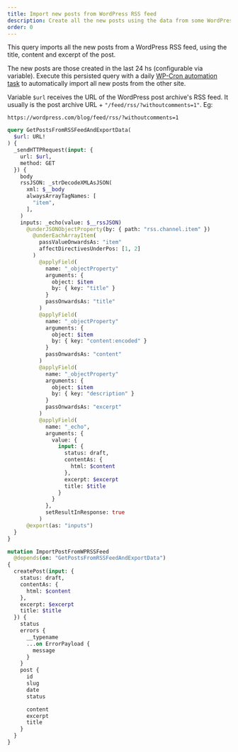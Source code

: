 ```yaml
---
title: Import new posts from WordPress RSS feed
description: Create all the new posts using the data from some WordPress RSS feed
order: 0
---
```


This query imports all the new posts from a WordPress RSS feed, using the title, content and excerpt of the post.

The new posts are those created in the last 24 hs (configurable via variable). Execute this persisted query with a daily [WP-Cron automation task](/extensions-reference/automation#wp-cron) to automatically import all new posts from the other site.

Variable `$url` receives the URL of the WordPress post archive's RSS feed. It usually is the post archive URL + `"/feed/rss/?withoutcomments=1"`. Eg:

```apacheconf
https://wordpress.com/blog/feed/rss/?withoutcomments=1
```

```graphql
query GetPostsFromRSSFeedAndExportData(
  $url: URL!
) {
  _sendHTTPRequest(input: {
    url: $url,
    method: GET
  }) {
    body
    rssJSON: _strDecodeXMLAsJSON(
      xml: $__body
      alwaysArrayTagNames: [
        "item",
      ],
    )
    inputs: _echo(value: $__rssJSON)
      @underJSONObjectProperty(by: { path: "rss.channel.item" })
        @underEachArrayItem(
          passValueOnwardsAs: "item"
          affectDirectivesUnderPos: [1, 2]
        )
          @applyField(
            name: "_objectProperty"
            arguments: {
              object: $item
              by: { key: "title" }
            }
            passOnwardsAs: "title"
          )
          @applyField(
            name: "_objectProperty"
            arguments: {
              object: $item
              by: { key: "content:encoded" }
            }
            passOnwardsAs: "content"
          )
          @applyField(
            name: "_objectProperty"
            arguments: {
              object: $item
              by: { key: "description" }
            }
            passOnwardsAs: "excerpt"
          )
          @applyField(
            name: "_echo",
            arguments: {
              value: {
                input: {
                  status: draft,
                  contentAs: {
                    html: $content
                  },
                  excerpt: $excerpt
                  title: $title
                }
              }
            },
            setResultInResponse: true
          )
      @export(as: "inputs")
  }
}

mutation ImportPostFromWPRSSFeed
  @depends(on: "GetPostsFromRSSFeedAndExportData")
{
  createPost(input: {
    status: draft,
    contentAs: {
      html: $content
    },
    excerpt: $excerpt
    title: $title
  }) {
    status
    errors {
      __typename
      ...on ErrorPayload {
        message
      }
    }
    post {
      id
      slug
      date
      status

      content
      excerpt
      title
    }
  }
}
```
